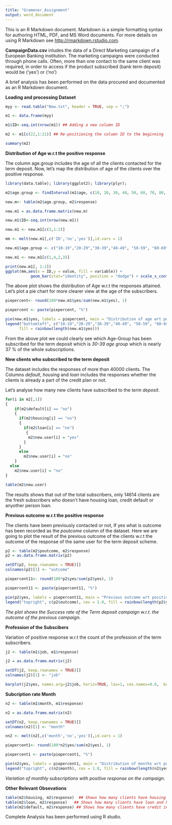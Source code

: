 ---
title: "Gramener_Assignment"
output: word_document
---

This is an R Markdown document. Markdown is a simple formatting syntax for authoring HTML, PDF, and MS Word documents. For more details on using R Markdown see <http://rmarkdown.rstudio.com>.

**CampaignData.csv** inludes the data of a Direct Marketing campaign of a European Banking institution. The marketing campaigns were conducted through phone calls. 
Often, more than one contact to the same client was required, in order to access if the product subscribed (bank term deposit) would be ('yes') or ('no') 

A brief analysis has been performed on the data procured and documented as an R Markdown document.

**Loading and processing Dataset**

```{r}
myy <- read.table("New.txt", header = TRUE, sep = ";")

m1 <- data.frame(myy)

m1$ID<-seq.int(nrow(m1)) ## Adding a new column ID

m2 <- m1[c(22,1:21)] ## Re-positioning the column ID to the beginning

summary(m2)
```



**Distribution of Age w.r.t the positive response**

The column age.group includes the age of all the clients contacted for the term deposit. Now, let's map the distribution of age of the clients over the positive response.


```{r}
library(data.table); library(ggplot2); library(plyr);

m2$age.group <- findInterval(m1$age, c(10, 20, 30, 40, 50, 60, 70, 80, 90, 100))

new.m<- table(m2$age.group, m2$response)

new.m1 = as.data.frame.matrix(new.m)

new.m1$ID<-seq.int(nrow(new.m1))

new.m1 <- new.m1[c(3,1:2)]

mm <- melt(new.m1[,c('ID','no','yes')],id.vars = 1)

new.m1$age.group <- c("10-19","20-29","30-39","40-49", "50-59", "60-69", "70-79", "80-89", "90-99")

new.m1 <- new.m1[c(1,4,2,3)]

print(new.m1[, 1:2])
ggplot(mm,aes(x = ID,y = value, fill = variable)) + 
           geom_bar(stat="identity", position = "dodge") + scale_x_continuous(breaks= mm$ID)

```

The above plot shows the distribution of Age w.r.t the responses attained. Let's plot a pie chart for more clearer view at the age of the subscribers.

```{r}

piepercent<- round(100*new.m1$yes/sum(new.m1$yes), 1)

piepercent <- paste(piepercent, "%")

pie(new.m1$yes, labels = piepercent, main = "Distribution of age wrt positive response", col = rainbow(length(new.m1$yes)))
legend("bottomleft", c("10-19","20-29","30-39","40-49", "50-59", "60-69", "70-79", "80-89", "90-99"), cex = 1.0,
      fill = rainbow(length(new.m1$yes)))

```

From the above plot we could clearly see which Age-Group has been subscribed for the term deposit which is *30-39 age group* which is nearly 37 % of the whole subscriptions.

**New clients who subscribed to the term deposit**

The dataset includes the responses of more than 40000 clients. The Columns *default*, *housing* and *loan* includes the responses whether the clients is already a part of the credit plan or not.

Let's analyse how many new clients have subscribed to the *term deposit*.

```{r}
for(i in m2[,1])
{
    if(m2$default[i] == "no")
    {
      if(m2$housing[i] == "no")
      {
        if(m2$loan[i] == "no")
         {
          m2$new.user[i] = "yes"
        }
      }
      else
        m2$new.user[i] = "no"
    }
  else
    m2$new.user[i] = "no"
}

table(m2$new.user)
```

The results shows that out of the total subscribers, only 14614 clients are the fresh subscribers who doesn't have housing loan, credit default or anyother person loan.

**Previous outcome w.r.t the positive response**

The clients have been previously contacted or not, If yes what is outcome has been recorded as the *poutcome* column of the dataset. Here we are going to plot the result of the previous outcome of the clients w.r.t the outcome of the response of the same user for the term deposit scheme.
```{r}
p2 <- table(m2$poutcome, m2$response)
p2 = as.data.frame.matrix(p2)

setDT(p2, keep.rownames = TRUE)[]
colnames(p2)[1] <- "outcome"

piepercent11<- round(100*p2$yes/sum(p2$yes), 1)

piepercent11 <- paste(piepercent11, "%")

pie(p2$yes, labels = piepercent11, main = "Previous outcome wrt positive response", col = rainbow(length(p2$yes)))
legend("topright", c(p2$outcome), cex = 1.0, fill = rainbow(length(p2$yes)))

```

*The plot shows the Success rate of the Term deposit campaign w.r.t. the outcome of the previous campaign.*


**Profession of the Subscibers**

Variation of positive response w.r.t the count of the profession of the term subscribers.

```{r}
j2 <- table(m1$job, m1$response)

j2 = as.data.frame.matrix(j2)

setDT(j2, keep.rownames = TRUE)[]
colnames(j2)[1] <- "job"

barplot(j2$yes, names.arg=j2$job, horiz=TRUE, las=1, cex.names=0.6,  border=TRUE, xlab = "Count", main = "Profession wrt positive response", axes = "TRUE")

```


**Subcription rate Month**

```{r}

n2 <- table(m1$month, m1$response)

n2 = as.data.frame.matrix(n2)

setDT(n2, keep.rownames = TRUE)[]
colnames(n2)[1] <- "month"

nn2 <- melt(n2[,c('month','no','yes')],id.vars = 1)

piepercent1<- round(100*n2$yes/sum(n2$yes), 1)

piepercent1 <- paste(piepercent1, "%")

pie(n2$yes, labels = piepercent1, main = "Distribution of months wrt positive response", col = rainbow(length(n2$yes)))
legend("topright", c(n2$month), cex = 1.0, fill = rainbow(length(n2$yes)))

```

*Variation of monthly subscriptions with positive response on the campaign.*

**Other Relevant Obsevations**

```{r}
table(m2$housing, m2$response)  ## Shows how many clients have housing loan and has subscribed for the term deposit
table(m2$loan, m2$response)   ## Shows how many clients have loan and has subscribed for the term deposit
table(m2$default, m2$response) ## Shows how many clients have credit in default and has subscribed for the term deposit

```
Complete Analysis has been performed using R studio.

